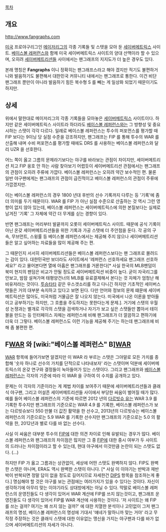 [[목차]]

== 개요 ==

http://www.fangraphs.com

[[미국]] 프로야구리그인 [[메이저리그]]의 각종 기록들 및 스탯을 모아 둔 [[세이버메트릭스]] 사이트. [[베이스볼 레퍼런스]]와 함께 미국 세이버메트릭스 사이트의 양대 산맥이라 할 수 있으며, 오히려 [[세이버메트리션]]들 사이에서는 팬그래프의 지지도가 더 높은 경우도 있다. 

본래 명칭은 '''Fangraphs''' 이니 정확히는 팬그래프스라고 해야 겠지만 적기도 불편하거니와 발음하기도 불편해서 대한민국 커뮤니티 내에서는 팬그래프로 통한다. 이건 비단 팬그래프 뿐만이 아니라 발음하기 힘든 복수형 S 를 빼는 게 일상화 되었기 때문이기도 하지만. 

== 상세 ==

위에서 말한대로 메이저리그의 각종 기록들을 모아놓은 [[세이버메트릭스]] 사이트이다. 하지만 같은 세이버메트릭스 사이트라 하더라도 [[베이스볼 레퍼런스]]와는 그 방향성 및 중요시하는 스탯이 각각 다르다. 일례로 베이스볼 레퍼런스는 투수의 퍼포먼스를 평가할 때 FIP 보다는 9이닝 당 실점 수준을 강조하지만, 팬그래프는 FIP 를 통해 투수의 WAR 를 산출해 내며 수비 퍼포먼스를 평가할 때에도 DRS 를 사용하는 베이스볼 레퍼런스와 달리 UZR 을 선호한다. 

어느 쪽이 옳고 그름의 문제라기보다는 야구를 바라보는 관점이 차이지만, 세이버메트리션 치고 FIP 옹호 안 하는 사람 찾아보기 어렵듯이 세이버메트리션 관점에서는 팬그래프의 관점이 오히려 주류에 가깝다. 베이스볼 레퍼런스는 오히려 약간 보수적인 편. 물론 일반 야구팬에게는 팬그래프의 관점이 급진적이고 베이스볼 레퍼런스의 관점이 주류에 가깝겠지만. 

이는 베이스볼 레퍼런스의 경우 1800 년대 후반의 선수 기록까지 다루는 등 '기록'에 좀 더 의미를 두기 때문이다. WAR 를 FIP 가 아닌 실점 수준으로 산출하는 것 역시 그런 영향이 없지 않아 있는데, 베이스볼 레퍼런스는 세이버메트릭스에 의한 본질보다는 실제로 남겨진 '기록' 그 자체에 약간 더 무게를 싣는 경향이 있다. 

반면 팬그래프는 머리부터 발끝까지 오롯이 세이버메트릭스 사이트. 때문에 공식 기록이 아닌 온갖 세이버메트리션들을 위한 기록과 가공 스탯에 더 주안점을 둔다. 각 공의 구속, 무브먼트, 스윙률 등 베이스볼 레퍼런스에서는 제공해 주지 않으나 세이버메트리션들은 알고 싶어하는 자료들을 많이 제공해 주는 편. 

그 때문인지 서서히 세이버메트리션들은 베이스볼 레퍼런스보다는 팬 그래프로 몰려드는 감이 있다. 대한민국만 보더라도 사이트에서 '레퍼런스 선호하세요 팬그래프 선호하세요?' 라고 물어본다면 열에 아홉은 팬그래프를 거론한다[* 사실 한국의 MLB팬덤이 북미 현지의 팬덤은 비교가 안될 정도로 세이버메트릭션 비중이 높다. 굳이 자국리그를 안보고, 밤잠 설쳐가며 태평양건너의 MLB를 유료결제해서 본다는 것 자체가 엄청난 해비유저라는 것이다. [[투승타타]] 같은 우스갯소리를 하고 다니긴 하지만 기초적인 세이버스탯들은 거의 대부분 숙지하고 있다고 보면 된다. 다만 언어와 정보의 문제 떄문에 세이버메트릭션은 많아도, 미국처럼 거물급은 잘 나오지 않는다. 미국에서 나온 이론을 받아들이고 공부하기는 하지만, 그 흐름을 주도하지는 못한다는게 문제.]. 거기에 스탯의 우월성 논쟁과는 별개로 각각의 스탯을 검색하거나 자기가 보고 싶은 스탯들만 뽑아서 테이블을 만드는 등 인터페이스 자체는 레퍼런스에 비해 팬그래프가 더 깔끔하고 편하기에 더욱 더 그렇다. 베이스볼 레퍼런스도 이런 기능을 제공해 주기는 하는데 팬그래프에 비해 좀 불편한 편.

== F[[WAR]] 와 [wiki:"베이스볼 레퍼런스" B][[WAR]] ==

[[WAR]] 항목에 들어가보면 알겠지만 이 WAR 라 부르는 스탯은 그야말로 모든 가치를 종합해 '숫자 하나로 선수의 가치를 단적으로 나타내보자' 라는 스탯이며 덕분에 세이버메트릭스의 온갖 연구와 결정들이 녹아들어가 있는 스탯이다. 그리고 팬그래프와 [[베이스볼 레퍼런스]]는 각자의 기준에 따라 이 WAR 을 구하여 이 수치를 공개하고 있다.

문제는 이 각자의 기준이라는 게 제법 차이를 보여주기 때문에 세이버메트리션들과 클래식 야구팬, 그리고 어설픈 세이버메트리션들 사이에서 부당한 싸움이 벌어질 때가 많다. 예를 들어 베이스볼 레퍼런스의 기준에 따르면 2012 년의 [[다르빗슈 유]]는 WAR 3.9 를 기록한 투수지만 팬그래프의 기준으로는 WAR 4.9 를 기록한, 베이스볼 레퍼런스가 보는 다르빗슈보다 550 만불 더 값진 활약을 한 선수고, 2013년의 다르빗슈는 베이스볼 레퍼런스의 기준으로는 5.9 WAR 를 기록한 선수지만 팬그래프의 기준으로는 5.0 의 활약을 한, 2012년과 별로 다를 바 없는 선수다. 

사실 이 싸움은 대부분 투수의 [[FIP]]에 대한 의견 차이로 인해 유발되는 경우가 많다. 베이스볼 레퍼런스와 팬그래프의 차이점은 많지만 그 중 [[FIP]]에 대한 중시 여부가 두 사이트의 드러나는 차이점이라고 할 수 있는데, 현대 야구에서 이것만큼 논란이 되는 스탯도 없다. (...)

하지만 FIP 가 옳고 그름과는 상관없이, 세상에 어떤 스탯도 완벽하지 않다. FIP도 완벽한 스탯은 아니며, ERA도 역시 완벽한 스탯이 아니다. [* 사실 이 이야기는 반박과 재반박이 반복되면 정말 답이 없을 정도로 길어지므로 자세한건 [[DIPS]] 항목을 참조하는게 좋다.] 명심해야 할 것은 야구를 보는 관점에는 여러가지가 있을 수 있다는 것이다. 자신이 생각하기에 아무리 맞는 이야기라도 상대방에게는 아닐 수 있다. 막말로 베이스볼 레퍼런스의 운영진들도 다 생각이 있어서 WAR 계산에 FIP를 쓰지 않는것이고, 팬그래프 운영진들도 다 생각이 있어서 FIP를 WAR 계산에 사용하는 것이다. '저 사이트는 왜 FIP 를 쓰는 걸까? 여기는 왜 쓰지 않는 걸까?' 에 대한 치열한 분석이나 고민없이 그저 팬그래프의 명성, 베이스볼 레퍼런스의 명성에 기대서 '얘네가 말하니까 맞는 거야' 라고 무작정 주장하는 것은 클래식 스탯에 대한 이유없는 맹신을 가지는 야구팬과 다를 바가 없으며 세이버메트리션의 자세가 아니다. 
